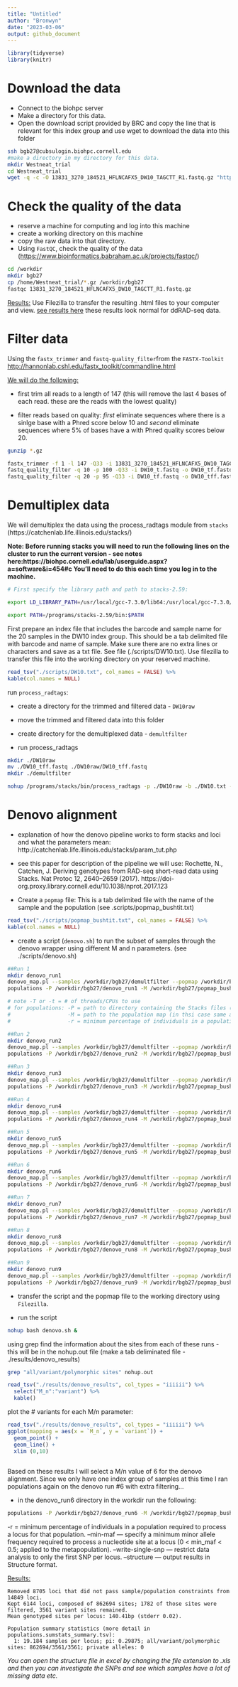 ```yaml
---
title: "Untitled"
author: "Bronwyn"
date: "2023-03-06"
output: github_document
---
```


```r
library(tidyverse)
library(knitr)
```
# Download the data

-   Connect to the biohpc server
-   Make a directory for this data.
-   Open the download script provided by BRC and copy the line that is relevant for this index group and use wget to download the data into this folder

```bash
ssh bgb27@cubsulogin.biohpc.cornell.edu
#make a directory in my directory for this data.
mkdir Westneat_trial
cd Westneat_trial
wget -q -c -O 13831_3270_184521_HFLNCAFX5_DW10_TAGCTT_R1.fastq.gz "http://cbsuapps.biohpc.cornell.edu/Sequencing/showseqfile.aspx?mode=http&cntrl=1245323501&refid=1007426"
```

# Check the quality of the data
-   reserve a machine for computing and log into this machine
-   create a working directory on this machine
-   copy the raw data into that directory.
-   Using `FastQC`, check the quality of the data (<https://www.bioinformatics.babraham.ac.uk/projects/fastqc/>)

```bash
cd /workdir
mkdir bgb27
cp /home/Westneat_trial/*.gz /workdir/bgb27
fastqc 13831_3270_184521_HFLNCAFX5_DW10_TAGCTT_R1.fastq.gz
```

[Results:]{.underline} Use Filezilla to transfer the resulting .html files to your computer and view.  [see results here](./results/13831_3270_184521_HFLNCAFX5_DW10_TAGCTT_R1_fastqc.html) these results look normal for ddRAD-seq data.

# Filter data

Using the `fastx_trimmer` and `fastq-quality_filter`from the `FASTX-Toolkit` <http://hannonlab.cshl.edu/fastx_toolkit/commandline.html> 

[We will do the following:]{.underline}

-   first trim all reads to a length of 147 (this will remove the last 4 bases of each read. these are the reads with the lowest quality)

-   filter reads based on quality: *first* eliminate sequences where there is a sinlge base with a Phred score below 10 and *second* eliminate sequences where 5% of bases have a with Phred quality scores below 20.

```bash
gunzip *.gz

fastx_trimmer -f 1 -l 147 -Q33 -i 13831_3270_184521_HFLNCAFX5_DW10_TAGCTT_R1.fastq -o DW10_t.fastq 
fastq_quality_filter -q 10 -p 100 -Q33 -i DW10_t.fastq -o DW10_tf.fastq
fastq_quality_filter -q 20 -p 95 -Q33 -i DW10_tf.fastq -o DW10_tff.fastq
```

# Demultiplex data

We will demultiplex the data using the process_radtags module from `stacks` (https://catchenlab.life.illinois.edu/stacks/)

**Note: Before running stacks you will need to run the following lines on the cluster to run the current version - see notes here:https://biohpc.cornell.edu/lab/userguide.aspx?a=software&i=454#c You'll need to do this each time you log in to the machine.**

```bash
# First specify the library path and path to stacks-2.59:

export LD_LIBRARY_PATH=/usr/local/gcc-7.3.0/lib64:/usr/local/gcc-7.3.0/lib

export PATH=/programs/stacks-2.59/bin:$PATH
```

First prepare an index file that includes the barcode and sample name for the 20 samples in the DW10 index group. This should be a tab delimited file with barcode and name of sample. Make sure there are no extra lines or characters and save as a txt file. See file (./scripts/DW10.txt). Use filezilla to transfer this file into the working directory on your reserved machine.

```r
read_tsv("./scripts/DW10.txt", col_names = FALSE) %>% 
kable(col.names = NULL)
```

run `process_radtags`:

-   create a directory for the trimmed and filtered data - `DW10raw`

-   move the trimmed and filtered data into this folder

-   create directory for the demultiplexed data - `demultfilter`

-   run process_radtags

```bash
mkdir ./DW10raw
mv ./DW10_tff.fastq ./DW10raw/DW10_tff.fastq
mkdir ./demultfilter

nohup /programs/stacks/bin/process_radtags -p ./DW10raw -b ./DW10.txt -o ./demultfilter -e sbfI -c -q -E phred33 --inline_null -i fastq --adapter_1 GATCGGAAGAGCACACGTCTGAACTCCAGTCACTAGCTTATCTCGTATGCCGTCTTCTGCTTG --adapter_mm 1 --filter_illumina &
```

# Denovo alignment

- explanation of how the denovo pipeline works to form stacks and loci and what the parameters mean: http://catchenlab.life.illinois.edu/stacks/param_tut.php

- see this paper for description of the pipeline we will use: Rochette, N., Catchen, J. Deriving genotypes from RAD-seq short-read data using Stacks. Nat Protoc 12, 2640–2659 (2017). https://doi-org.proxy.library.cornell.edu/10.1038/nprot.2017.123 


- Create a `popmap` file: This is a tab delimited file with the name of the sample and the population (see .scripts/popmap_bushtit.txt)

```r
read_tsv("./scripts/popmap_bushtit.txt", col_names = FALSE) %>% 
kable(col.names = NULL)
```

- create a script (`denovo.sh`) to run the subset of samples through the denovo wrapper using different M and n parameters. (see ./scripts/denovo.sh)


```bash
##Run 1
mkdir denovo_run1
denovo_map.pl --samples /workdir/bgb27/demultfilter --popmap /workdir/bgb27/popmap_bushtit.txt -m 3 -M 1 -n 1 -T 15 -o /workdir/bgb27/denovo_run1
populations -P /workdir/bgb27/denovo_run1 -M /workdir/bgb27/popmap_bushtit.txt -t 15 -r 0.8

# note -T or -t = # of threads/CPUs to use
# for populations: -P = path to directory containing the Stacks files (output from the denovo run)
#                  -M = path to the population map (in thsi case same as used in the denovo trial)
#                  -r = minimum percentage of individuals in a population req to have a locus to process the locus

##Run 2
mkdir denovo_run2
denovo_map.pl --samples /workdir/bgb27/demultfilter --popmap /workdir/bgb27/popmap_bushtit.txt -m 3 -M 2 -n 2 -T 15 -o /workdir/bgb27/denovo_run2
populations -P /workdir/bgb27/denovo_run2 -M /workdir/bgb27/popmap_bushtit.txt -t 15 -r 0.8

##Run 3
mkdir denovo_run3
denovo_map.pl --samples /workdir/bgb27/demultfilter --popmap /workdir/bgb27/popmap_bushtit.txt -m 3 -M 3 -n 3 -T 15 -o /workdir/bgb27/denovo_run3
populations -P /workdir/bgb27/denovo_run3 -M /workdir/bgb27/popmap_bushtit.txt -t 15 -r 0.8

##Run 4
mkdir denovo_run4
denovo_map.pl --samples /workdir/bgb27/demultfilter --popmap /workdir/bgb27/popmap_bushtit.txt -m 3 -M 4 -n 4 -T 15 -o /workdir/bgb27/denovo_run4
populations -P /workdir/bgb27/denovo_run4 -M /workdir/bgb27/popmap_bushtit.txt -t 15 -r 0.8

##Run 5
mkdir denovo_run5
denovo_map.pl --samples /workdir/bgb27/demultfilter --popmap /workdir/bgb27/popmap_bushtit.txt -m 3 -M 5 -n 5 -T 15 -o /workdir/bgb27/denovo_run5
populations -P /workdir/bgb27/denovo_run5 -M /workdir/bgb27/popmap_bushtit.txt -t 15 -r 0.8

##Run 6
mkdir denovo_run6
denovo_map.pl --samples /workdir/bgb27/demultfilter --popmap /workdir/bgb27/popmap_bushtit.txt -m 3 -M 6 -n 6 -T 15 -o /workdir/bgb27/denovo_run6
populations -P /workdir/bgb27/denovo_run6 -M /workdir/bgb27/popmap_bushtit.txt -t 15 -r 0.8

##Run 7
mkdir denovo_run7
denovo_map.pl --samples /workdir/bgb27/demultfilter --popmap /workdir/bgb27/popmap_bushtit.txt -m 3 -M 7 -n 7 -T 15 -o /workdir/bgb27/denovo_run7
populations -P /workdir/bgb27/denovo_run7 -M /workdir/bgb27/popmap_bushtit.txt -t 15 -r 0.8

##Run 8
mkdir denovo_run8
denovo_map.pl --samples /workdir/bgb27/demultfilter --popmap /workdir/bgb27/popmap_bushtit.txt -m 3 -M 8 -n 8 -T 15 -o /workdir/bgb27/denovo_run8
populations -P /workdir/bgb27/denovo_run8 -M /workdir/bgb27/popmap_bushtit.txt -t 15 -r 0.8

##Run 9
mkdir denovo_run9
denovo_map.pl --samples /workdir/bgb27/demultfilter --popmap /workdir/bgb27/popmap_bushtit.txt -m 3 -M 9 -n 9 -T 15 -o /workdir/bgb27/denovo_run9
populations -P /workdir/bgb27/denovo_run9 -M /workdir/bgb27/popmap_bushtit.txt -t 15 -r 0.8
```

- transfer the script and the popmap file to the working directory using `Filezilla`.

- run the script

```bash
nohup bash denovo.sh &
```

using grep find the information about the sites from each of these runs - this will be in the nohup.out file (make a tab deliminated file - ./results/denovo_results)

```bash
grep "all/variant/polymorphic sites" nohup.out
```

```r
read_tsv("./results/denovo_results", col_types = "iiiiii") %>%
  select("M_n":"variant") %>% 
  kable()
```

plot the # variants for each M/n parameter:

```r
read_tsv("./results/denovo_results", col_types = "iiiiii") %>% 
ggplot(mapping = aes(x = `M_n`, y = `variant`)) +
  geom_point() +
  geom_line() +
  xlim (0,10)
         
```

Based on these results I will select a M/n value of 6 for the denovo alignment. Since we only have one index group of samples at this time I ran populations again on the denovo run #6 with extra filtering... 

- in the denovo_run6 directory in the workdir run the following:

```bash
populations -P /workdir/bgb27/denovo_run6 -M /workdir/bgb27/popmap_bushtit.txt -r 0.80 -p 1 -t 15 --min-maf 0.05 --write-single-snp --structure
```

-r = minimum percentage of individuals in a population required to process a locus for that population.
--min-maf — specify a minimum minor allele frequency required to process a nucleotide site at a locus (0 < min_maf < 0.5; applied to the metapopulation).
--write-single-snp — restrict data analysis to only the first SNP per locus.
--structure — output results in Structure format.

[Results:]{.underline} 
```
Removed 8705 loci that did not pass sample/population constraints from 14849 loci.
Kept 6144 loci, composed of 862694 sites; 1782 of those sites were filtered, 3561 variant sites remained.
Mean genotyped sites per locus: 140.41bp (stderr 0.02).

Population summary statistics (more detail in populations.sumstats_summary.tsv):
  1: 19.184 samples per locus; pi: 0.29875; all/variant/polymorphic sites: 862694/3561/3561; private alleles: 0
```

*You can open the structure file in excel by changing the file extension to .xls and then you can investigate the SNPs and see which samples have a lot of missing data etc.*

